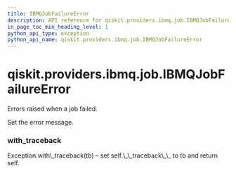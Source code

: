 ```yaml
---
title: IBMQJobFailureError
description: API reference for qiskit.providers.ibmq.job.IBMQJobFailureError
in_page_toc_min_heading_level: 1
python_api_type: exception
python_api_name: qiskit.providers.ibmq.job.IBMQJobFailureError
---
```


<span id="qiskit-providers-ibmq-job-ibmqjobfailureerror" />

# qiskit.providers.ibmq.job.IBMQJobFailureError

<Class id="qiskit.providers.ibmq.job.IBMQJobFailureError" isDedicatedPage={true} github="https://github.com/qiskit/qiskit-ibmq-provider/tree/stable/0.13/qiskit/providers/ibmq/job/exceptions.py" signature="IBMQJobFailureError(*message)" modifiers="exception">
  Errors raised when a job failed.

  Set the error message.

  ### with\_traceback

  <Function id="qiskit.providers.ibmq.job.IBMQJobFailureError.with_traceback" signature="with_traceback()">
    Exception.with\_traceback(tb) – set self.\_\_traceback\_\_ to tb and return self.
  </Function>
</Class>

